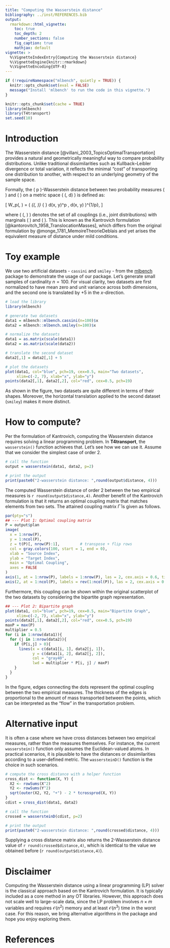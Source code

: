 ```yaml
---
title: "Computing the Wasserstein distance"
bibliography: ../inst/REFERENCES.bib
output: 
  rmarkdown::html_vignette:
    toc: true
    toc_depth: 2
    number_sections: false
    fig_caption: true
    mathjax: default
vignette: >
  %\VignetteIndexEntry{Computing the Wasserstein distance}
  %\VignetteEngine{knitr::rmarkdown}
  %\VignetteEncoding{UTF-8}
---
```

```r
if (!requireNamespace("mlbench", quietly = TRUE)) {
  knitr::opts_chunk$set(eval = FALSE)
  message("Install 'mlbench' to run the code in this vignette.")
}
```
```r
knitr::opts_chunk$set(cache = TRUE)
library(mlbench)
library(T4transport)
set.seed(10)
```

# Introduction


The Wasserstein distance [@villani_2003_TopicsOptimalTransportation] provides a natural and geometrically meaningful way to compare probability distributions. Unlike traditional dissimilarities such as Kullback–Leibler divergence or total variation, it reflects the minimal "cost" of transporting one distribution to another, with respect to an underlying geometry of the sample space.

Formally, the \( p \)-Wasserstein distance between two probability measures \( \mu \) and \( \nu \) on a metric space \( (\mathcal{X}, d) \) is defined as:

\[
W_p(\mu, \nu) = \left( \inf_{\gamma \in \Gamma(\mu, \nu)} \int_{\mathcal{X} \times \mathcal{X}} d(x, y)^p \, d\gamma(x, y) \right)^{1/p},
\]

where \( \Gamma(\mu, \nu) \) denotes the set of all couplings (i.e., joint distributions) with marginals \( \mu \) and \( \nu \). This is known as the Kantrovich formulation [@kantorovitch_1958_TranslocationMasses], which differs from the original formulation by @monge_1781_MemoireTheorieDeblais and yet arises the equivalent measure of distance under mild conditions.


# Toy example

We use two artificial datasets - `cassini` and `smiley` - from the [mlbench](https://CRAN.R-project.org/package=mlbench) package to demonstrate 
the usage of our package. Let's generate small samples of 
cardinality $n=100$. For visual clarity, two datasets are first normalized to have 
mean zero and unit variance across both dimensions, and the second one is 
translated by +5 in the $x$-direction.

```r
# load the library
library(mlbench)

# generate two datasets
data1 = mlbench::mlbench.cassini(n=100)$x
data2 = mlbench::mlbench.smiley(n=100)$x

# normalize the datasets
data1 = as.matrix(scale(data1))
data2 = as.matrix(scale(data2))

# translate the second dataset
data2[,1] = data2[,1] + 5

# plot the datasets
plot(data1, col="blue", pch=19, cex=0.5, main="Two datasets", 
     xlim=c(-2, 7), xlab="x", ylab="y")
points(data2[,1], data2[,2], col="red", cex=0.5, pch=19)
```

As shown in the figure, two datasets are quite different in terms of their shapes. Moreover, 
the horizontal translation applied to the second dataset (`smiley`) makes it more distinct.

# How to compute?

Per the formulation of Kantrovich, computing the Wasserstein distance requires solving a linear programming problem. In **T4transport**, the `wasserstein()` function achieves that. Let's see how 
we can use it. Assume that we consider the simplest case of order 2.

```r
# call the function
output = wasserstein(data1, data2, p=2)

# print the output
print(paste0("2-wasserstein distance: ",round(output$distance, 4)))
```

The computed Wasserstein distance of order 2 between the two empirical measures is `r round(output$distance,4)`. Another benefit of the Kantrovich formulation is that it returns 
an optimal coupling matrix that matches elements from two sets. The attained coupling matrix $\hat{\Gamma}$ is given as follows.

```r
par(pty="s")
## --- Plot 1: Optimal coupling matrix
P = output$plan
image(
  x = 1:nrow(P), 
  y = 1:ncol(P), 
  z = t(P)[, nrow(P):1],         # transpose + flip rows
  col = gray.colors(100, start = 1, end = 0), 
  xlab = "Source Index", 
  ylab = "Target Index",
  main = "Optimal Coupling",
  axes = FALSE
)
axis(1, at = 1:nrow(P), labels = 1:nrow(P), las = 2, cex.axis = 0.6, tick=FALSE)
axis(2, at = 1:ncol(P), labels = rev(1:ncol(P)), las = 2, cex.axis = 0.6, tick=FALSE)
```

Furthermore, this coupling can be shown within the original scatterplot of the two datasets 
by considering the bipartite graph representation. 

```r
## --- Plot 2: Bipartite graph
plot(data1, col="blue", pch=19, cex=0.5, main="Bipartite Graph", 
     xlim=c(-2, 7), xlab="x", ylab="y")
points(data2[,1], data2[,2], col="red", cex=0.5, pch=19)
maxP = max(P)
multiplier = 0.5
for (i in 1:nrow(data1)){
  for (j in 1:nrow(data2)){
    if (P[i,j] > 0){
      lines(x = c(data1[i, 1], data2[j, 1]),
            y = c(data1[i, 2], data2[j, 2]),
            col = "gray40",
            lwd = multiplier * P[i, j] / maxP)
    }
  }
}
```

In the figure, edges connecting the dots represent the optimal coupling between the two empirical measures. The thickness of the edges is proportional to the amount of mass transported between the points, which can be interpreted as the "flow" in the transportation problem.

# Alternative input

It is often a case where we have cross distances between two empirical measures, rather than 
the measures themselves. For instance, the current `wasserstein()` function only assumes the 
Euclidean-valued atoms. In practical scenarios, it is plausible to have the distances or 
dissimilarities according to a user-defined metric. The `wassersteinD()` function is the choice in 
such scenarios.

```r
# compute the cross distance with a helper function
cross_dist <- function(X, Y) {
  X2 <- rowSums(X^2)
  Y2 <- rowSums(Y^2)
  sqrt(outer(X2, Y2, "+") - 2 * tcrossprod(X, Y))
}
cdist = cross_dist(data1, data2)

# call the function
crossed = wassersteinD(cdist, p=2)

# print the output
print(paste0("2-wasserstein distance: ",round(crossed$distance, 4)))
```

Supplying a cross distance matrix also returns the 2-Wasserstein distance value of 
`r round(crossed$distance,4)`, which is identical to the value we obtained before 
(`r round(output$distance,4)`). 

# Disclaimer

Computing the Wasserstein distance using a linear programming (LP) solver is the classical approach 
based on the Kantrovich formulation. It is typically included as a core method in any OT libraries. 
However, this approach does not scale well to large-scale data, since the LP problem involves $n\times m$ variables and requires $\mathcal{O}(n^2)$ memory and at least $\mathcal{O}(n^3)$ time in the worst case. 
For this reason, we bring alternative algorithms in the package and hope you enjoy exploring them.


# References

<div id="refs"></div>

<!-- pkgdown::build_articles(); pkgdown::preview_site() -->